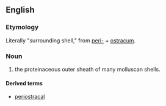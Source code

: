 ==English==

===Etymology===

Literally "surrounding shell," from [[peri-]] + [[ostracum]].

===Noun===
{{en-noun|periostraca}}
{{wikipedia}}
# {{context|malacology}} the proteinaceous outer sheath of many molluscan shells.

====Derived terms====
*[[periostracal]]